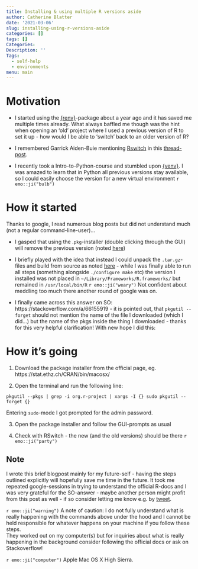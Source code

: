 ```yaml
---
title: Installing & using multiple R versions aside
author: Catherine Blatter
date: '2021-03-06'
slug: installing-using-r-versions-aside
categories: []
tags: []
Categories:
Description: ''
Tags:
  - self-help
  - environments
menu: main
---
```


# Motivation

- I started using the [{renv}](https://rstudio.github.io/renv/)-package about a 
year ago and it has saved me multiple times already. What always baffled me though was
the hint when opening an 'old' project where I used a previous version of R to 
set it up - how would I be able to 'switch' back to an older version of R?  

- I remembered Garrick Aiden-Buie mentioning [Rswitch](https://rud.is/rswitch/) in this [thread-post](https://www.garrickadenbuie.com/blog/setting-up-a-new-macbook-pro/). 

- I recently took a Intro-to-Python-course and stumbled upon [{venv}](https://docs.python.org/3/tutorial/venv.html). 
I was amazed to learn that in Python all previous versions stay available, so 
I could easily choose the version for a new virtual environment `r emo::ji("bulb")`

# How it started

Thanks to google, I read numerous blog posts but did not understand much (not 
a regular command-line-user)...

- I gasped that using the .`pkg`-installer (double clicking through the GUI) will 
remove the previous version (noted [here](https://cran.r-project.org/doc/manuals/r-patched/R-admin.html#Multiple-versions))  

- I briefly played with the idea that instead I could unpack the `.tar.gz`-files 
and build from source as noted [here](https://rud.is/rswitch/guide/) - while I was finally 
able to run all steps (something alongside `./configure make ` etc) the version I installed was not placed in `~/Library/Frameworks/R.frameworks/` 
but remained in `/usr/local/bin/R`  `r emo::ji("weary")` 
Not confident about meddling too much there another round of google was on.  

- I finally came across this answer on SO: https://stackoverflow.com/a/66155919 - 
it is pointed out, that `pkgutil --forget` should not mention the name of the 
file I downloaded (which I did...) but the name of the pkgs inside the thing I 
downloaded - thanks for this very helpful clarification! With new hope I did this:    

# How it's going

1. Download the package installer from the official page, eg. https://stat.ethz.ch/CRAN/bin/macosx/ 

2. Open the terminal and run the following line: 
 
`pkgutil --pkgs | grep -i org.r-project | xargs -I {} sudo pkgutil --forget {}`  

Entering `sudo`-mode I got prompted for the admin password.  

3. Open the package installer and follow the GUI-prompts as usual  

4. Check with RSwitch - the new (and the old versions) should be there `r emo::ji("party")`

## Note

I wrote this brief blogpost mainly for my future-self - having the steps outlined 
explicitly will hopefully save me time in the future. It took me repeated google-sessions 
in trying to understand the official R-docs and I was very grateful for the SO-answer - maybe 
another person might profit from this post as well - if so consider letting me know e.g. by  [tweet](https://twitter.com/cathblatter). 

`r emo::ji("warning")` A note of caution: I do not fully understand what is really happening with the commands 
above under the hood and I cannot be held responsible for whatever happens on your 
machine if you follow these steps.  
They worked out on my computer(s) but for inquiries about what is really happening 
in the background consider following the official docs or ask on Stackoverflow!  

`r emo::ji("computer")` Apple Mac OS X High Sierra.  









